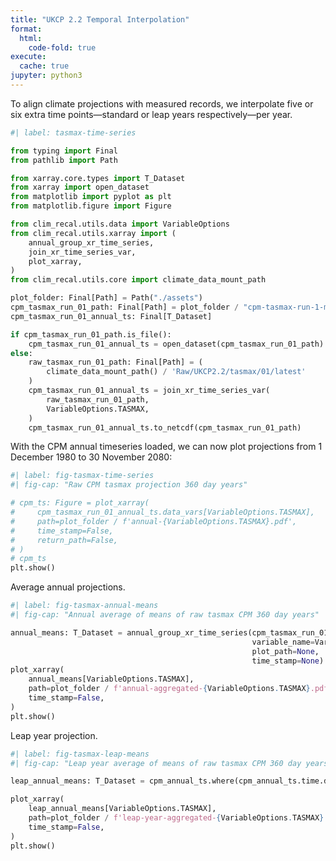 ```yaml
---
title: "UKCP 2.2 Temporal Interpolation"
format:
  html:
    code-fold: true
execute:
  cache: true
jupyter: python3
---
```


To align climate projections with measured records, we interpolate five or six extra time points---standard or leap years respectively---per year.

```python
#| label: tasmax-time-series

from typing import Final
from pathlib import Path

from xarray.core.types import T_Dataset
from xarray import open_dataset
from matplotlib import pyplot as plt
from matplotlib.figure import Figure

from clim_recal.utils.data import VariableOptions
from clim_recal.utils.xarray import (
    annual_group_xr_time_series,
    join_xr_time_series_var,
    plot_xarray,
)
from clim_recal.utils.core import climate_data_mount_path

plot_folder: Final[Path] = Path("./assets")
cpm_tasmax_run_01_path: Final[Path] = plot_folder / "cpm-tasmax-run-1-mean.nc"
cpm_tasmax_run_01_annual_ts: Final[T_Dataset]

if cpm_tasmax_run_01_path.is_file():
    cpm_tasmax_run_01_annual_ts = open_dataset(cpm_tasmax_run_01_path)
else:
    raw_tasmax_run_01_path: Final[Path] = (
        climate_data_mount_path() / 'Raw/UKCP2.2/tasmax/01/latest'
    )
    cpm_tasmax_run_01_annual_ts = join_xr_time_series_var(
        raw_tasmax_run_01_path,
        VariableOptions.TASMAX,
    )
    cpm_tasmax_run_01_annual_ts.to_netcdf(cpm_tasmax_run_01_path)
```

With the CPM annual timeseries loaded, we can now plot projections from 1 December 1980 to 30 November 2080:

```python
#| label: fig-tasmax-time-series
#| fig-cap: "Raw CPM tasmax projection 360 day years"

# cpm_ts: Figure = plot_xarray(
#     cpm_tasmax_run_01_annual_ts.data_vars[VariableOptions.TASMAX],
#     path=plot_folder / f'annual-{VariableOptions.TASMAX}.pdf',
#     time_stamp=False,
#     return_path=False,
# )
# cpm_ts
plt.show()
```

Average annual projections.

```python
#| label: fig-tasmax-annual-means
#| fig-cap: "Annual average of means of raw tasmax CPM 360 day years"

annual_means: T_Dataset = annual_group_xr_time_series(cpm_tasmax_run_01_annual_ts,
                                                      variable_name=VariableOptions.TASMAX,
                                                      plot_path=None,
                                                      time_stamp=None)
plot_xarray(
    annual_means[VariableOptions.TASMAX],
    path=plot_folder / f'annual-aggregated-{VariableOptions.TASMAX}.pdf',
    time_stamp=False,
)
plt.show()
```

Leap year projection.
```python
#| label: fig-tasmax-leap-means
#| fig-cap: "Leap year average of means of raw tasmax CPM 360 day years"

leap_annual_means: T_Dataset = cpm_annual_ts.where(cpm_annual_ts.time.dt.year % 4 == 0)

plot_xarray(
    leap_annual_means[VariableOptions.TASMAX],
    path=plot_folder / f'leap-year-aggregated-{VariableOptions.TASMAX}.pdf',
    time_stamp=False,
)
plt.show()
```
